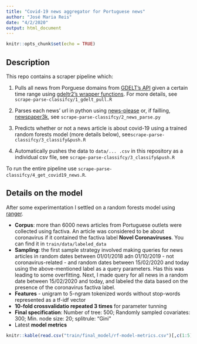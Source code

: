 ```yaml
---
title: "Covid-19 news aggregator for Portuguese news"
author: "José Maria Reis"
date: "4/2/2020"
output: html_document
---
```


```r
knitr::opts_chunk$set(echo = TRUE)
```

## Description

This repo contains a scraper pipeline which:

1. Pulls all news from Porguese domains from [GDELT's API](https://www.gdeltproject.org/) given a certain time range using [gdeltr2's wrapper functions](https://github.com/abresler/gdeltr2). For more details, see ``scrape-parse-classifcy/1_gdelt_pull.R``

2. Parses each news' url in python using [news-please](https://github.com/fhamborg/news-please) or, if failling, [newspaper3k](https://newspaper.readthedocs.io/en/latest/), see ``scrape-parse-classifcy/2_news_parse.py``

3. Predicts whether or not a news article is about covid-19 using a trained random forests model (more details below), see``scrape-parse-classifcy/3_classify&push.R``

4. Automatically pushes the data to ``data/... .csv`` in this repository as a individual csv file, see ``scrape-parse-classifcy/3_classify&push.R``

To run the entire pipeline use ``scrape-parse-classifcy/4_get_covid19_news.R``.

## Details on the model

After some experimentation I settled on a random forests model using [ranger](https://cran.r-project.org/web/packages/ranger/index.html). 

* **Corpus**: more than 6000 news articles from Portuguese outlets were collected using factiva. An article was considered to be about coronavirus if it contained the factiva label **Novel Coronaviruses**. You can find it in ``train/data/labeled_data``
* **Sampling**: the first sample strategy involved making queries for news articles in random dates between 01/01/2018 adn 01/10/2019 - not coronavirus-related - and random dates between 15/02/2020 and today using the above-mentioned label as a query parameters. Has this was leading to some overfitting. Next, I made query for all news in a random date between 15/02/2020 and today, and labeled the data based on the presence of the coronavirus factiva label.
* **Features** - unigram to 5-ngram tokenized words without stop-words represented as a tf-idf vector
* **10-fold crossvalidatio repeated 3 times** for parameter tunning
* **Final specification**: Number of tree: 500; Randomly sampled covariates: 300; Min. node size: 20; splitrule: "Gini"
* Latest **model metrics**

```r
knitr::kable(read.csv("train/final_model/rf-model-metrics.csv")[,c(1:5)], format = "markdown")
```


